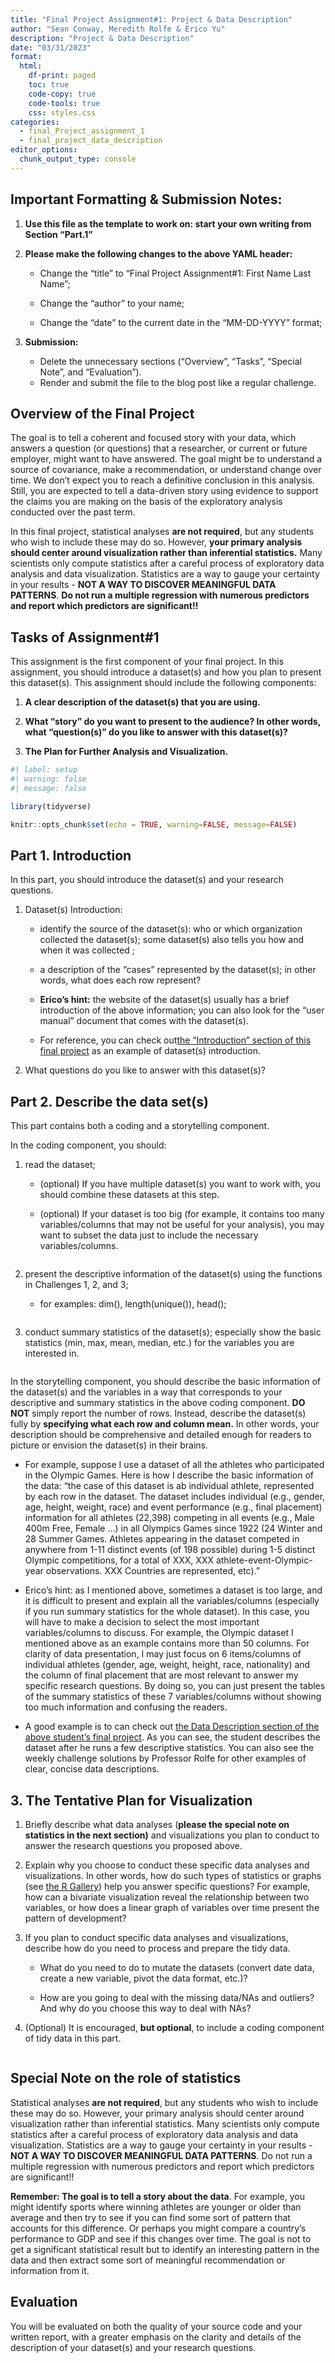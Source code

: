 ```yaml
---
title: "Final Project Assignment#1: Project & Data Description"
author: "Sean Conway, Meredith Rolfe & Erico Yu"
description: "Project & Data Description"
date: "03/31/2023"
format:
  html:
    df-print: paged
    toc: true
    code-copy: true
    code-tools: true
    css: styles.css
categories:
  - final_Project_assignment_1
  - final_project_data_description
editor_options: 
  chunk_output_type: console
---
```


## Important Formatting & Submission Notes: {#important-formatting-submission-notes}

1.  **Use this file as the template to work on: start your own writing from Section "Part.1"**

2.  **Please make the following changes to the above YAML header:**

    -   Change the "title" to "Final Project Assignment#1: First Name Last Name";

    -   Change the "author" to your name;

    -   Change the "date" to the current date in the "MM-DD-YYYY" format;

3.  **Submission:**

    -   Delete the unnecessary sections ("Overview", "Tasks", "Special Note", and "Evaluation").
    -   Render and submit the file to the blog post like a regular challenge.

## Overview of the Final Project {#overview-of-the-final-project}

The goal is to tell a coherent and focused story with your data, which answers a question (or questions) that a researcher, or current or future employer, might want to have answered. The goal might be to understand a source of covariance, make a recommendation, or understand change over time. We don't expect you to reach a definitive conclusion in this analysis. Still, you are expected to tell a data-driven story using evidence to support the claims you are making on the basis of the exploratory analysis conducted over the past term.

In this final project, statistical analyses **are not required**, but any students who wish to include these may do so. However, **your primary analysis should center around visualization rather than inferential statistics.** Many scientists only compute statistics after a careful process of exploratory data analysis and data visualization. Statistics are a way to gauge your certainty in your results - **NOT A WAY TO DISCOVER MEANINGFUL DATA PATTERNS**. **Do not run a multiple regression with numerous predictors and report which predictors are significant!!**

## Tasks of Assignment#1 {#Tasks-of-assignment1}

This assignment is the first component of your final project. In this assignment, you should introduce a dataset(s) and how you plan to present this dataset(s). This assignment should include the following components:

1.  **A clear description of the dataset(s) that you are using.**

2.  **What "story" do you want to present to the audience? In other words, what "question(s)" do you like to answer with this dataset(s)?**

3.  **The Plan for Further Analysis and Visualization.**

```r
#| label: setup
#| warning: false
#| message: false

library(tidyverse)

knitr::opts_chunk$set(echo = TRUE, warning=FALSE, message=FALSE)
```


## Part 1. Introduction {#describe-the-data-sets}

In this part, you should introduce the dataset(s) and your research questions.

1.  Dataset(s) Introduction:

    -   identify the source of the dataset(s): who or which organization collected the dataset(s); some dataset(s) also tells you how and when it was collected ;

    -   a description of the "cases" represented by the dataset(s); in other words, what does each row represent?

    -   **Erico's hint:** the website of the dataset(s) usually has a brief introduction of the above information; you can also look for the "user manual" document that comes with the dataset(s).

    -   For reference, you can check out[the "Introduction" section of this final project](https://dacss.github.io/601_Fall_2022_final_posts/posts/final_project_Guanhua_Tan.html) as an example of dataset(s) introduction.

2.  What questions do you like to answer with this dataset(s)?

## Part 2. Describe the data set(s) {#describe-the-data-sets-1}

This part contains both a coding and a storytelling component.

In the coding component, you should:

1.  read the dataset;

    -   (optional) If you have multiple dataset(s) you want to work with, you should combine these datasets at this step.

    -   (optional) If your dataset is too big (for example, it contains too many variables/columns that may not be useful for your analysis), you may want to subset the data just to include the necessary variables/columns.

```r

```

2.  present the descriptive information of the dataset(s) using the functions in Challenges 1, 2, and 3;

    -   for examples: dim(), length(unique()), head();

    ```r

    ```

3.  conduct summary statistics of the dataset(s); especially show the basic statistics (min, max, mean, median, etc.) for the variables you are interested in.

```r

```

In the storytelling component, you should describe the basic information of the dataset(s) and the variables in a way that corresponds to your descriptive and summary statistics in the above coding component. **DO NOT** simply report the number of rows. Instead, describe the dataset(s) fully by **specifying what each row and column mean.** In other words, your description should be comprehensive and detailed enough for readers to picture or envision the dataset(s) in their brains.

-   For example, suppose I use a dataset of all the athletes who participated in the Olympic Games. Here is how I describe the basic information of the data: "the case of this dataset is ab individual athlete, represented by each row in the dataset. The dataset includes individual (e.g., gender, age, height, weight, race) and event performance (e.g., final placement) information for all athletes (22,398) competing in all events (e.g., Male 400m Free, Female ...) in all Olympics Games since 1922 (24 Winter and 28 Summer Games. Athletes appearing in the dataset competed in anywhere from 1-11 distinct events (of 198 possible) during 1-5 distinct Olympic competitions, for a total of XXX, XXX athlete-event-Olympic-year observations. XXX Countries are represented, etc)."

-   Erico's hint: as I mentioned above, sometimes a dataset is too large, and it is difficult to present and explain all the variables/columns (especially if you run summary statistics for the whole dataset). In this case, you will have to make a decision to select the most important variables/columns to discuss. For example, the Olympic dataset I mentioned above as an example contains more than 50 columns. For clarity of data presentation, I may just focus on 6 items/columns of individual athletes (gender, age, weight, height, race, nationality) and the column of final placement that are most relevant to answer my specific research questions. By doing so, you can just present the tables of the summary statistics of these 7 variables/columns without showing too much information and confusing the readers.

-   A good example is to can check out [the Data Description section of the above student's final project](https://dacss.github.io/601_Fall_2022_final_posts/posts/final_project_Guanhua_Tan.html#briefly-describe-the-dataset.). As you can see, the student describes the dataset after he runs a few descriptive statistics. You can also see the weekly challenge solutions by Professor Rolfe for other examples of clear, concise data descriptions.

## 3. The Tentative Plan for Visualization {#the-tentative-plan-for-visualization}

1.  Briefly describe what data analyses (**please the special note on statistics in the next section)** and visualizations you plan to conduct to answer the research questions you proposed above.

2.  Explain why you choose to conduct these specific data analyses and visualizations. In other words, how do such types of statistics or graphs (see [the R Gallery](https://r-graph-gallery.com/)) help you answer specific questions? For example, how can a bivariate visualization reveal the relationship between two variables, or how does a linear graph of variables over time present the pattern of development?

3.  If you plan to conduct specific data analyses and visualizations, describe how do you need to process and prepare the tidy data.

    -   What do you need to do to mutate the datasets (convert date data, create a new variable, pivot the data format, etc.)?

    -   How are you going to deal with the missing data/NAs and outliers? And why do you choose this way to deal with NAs?

4.  (Optional) It is encouraged, **but optional**, to include a coding component of tidy data in this part.

```r

```

## Special Note on the role of statistics {#special-note-on-the-role-of-statistics}

Statistical analyses **are not required**, but any students who wish to include these may do so. However, your primary analysis should center around visualization rather than inferential statistics. Many scientists only compute statistics after a careful process of exploratory data analysis and data visualization. Statistics are a way to gauge your certainty in your results - **NOT A WAY TO DISCOVER MEANINGFUL DATA PATTERNS**. Do not run a multiple regression with numerous predictors and report which predictors are significant!!

**Remember: The goal is to tell a story about the data**. For example, you might identify sports where winning athletes are younger or older than average and then try to see if you can find some sort of pattern that accounts for this difference. Or perhaps you might compare a country's performance to GDP and see if this changes over time. The goal is not to get a significant statistical result but to identify an interesting pattern in the data and then extract some sort of meaningful recommendation or information from it.

## Evaluation {#evaluation}

You will be evaluated on both the quality of your source code and your written report, with a greater emphasis on the clarity and details of the description of your dataset(s) and your research questions.
